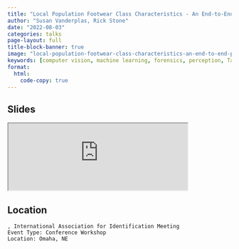 ```yaml
---
title: "Local Population Footwear Class Characteristics - An End-to-End Pipeline for Automatic Data Acquisition and Analysis"
author: "Susan Vanderplas, Rick Stone"
date: "2022-08-03"
categories: talks
page-layout: full
title-block-banner: true
image: "local-population-footwear-class-characteristics-an-end-to-end-pipeline-for-automatic-data-acquisition-and-analysis.png"
keywords: [computer vision, machine learning, forensics, perception, Talk]
format:
  html:
    code-copy: true
---
```

 
## Slides

<iframe src='https://srvanderplas.github.io/2022-Presentations/08-IAI/' height='auto' width='80%'>
                        </iframe>
## Location

    , International Association for Identification Meeting
    Event Type: Conference Workshop
    Location: Omaha, NE
